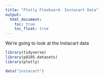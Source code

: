 ```yaml
---
title: "Plotly Flexboard- Instacart Data"
output: 
  html_document:
    toc: true
    toc_float: true
---
```


We're going to look at the Instacart data

```r
library(tidyverse)
library(p8105.datasets)
library(plotly)
```

```r
data("instacart")
```

